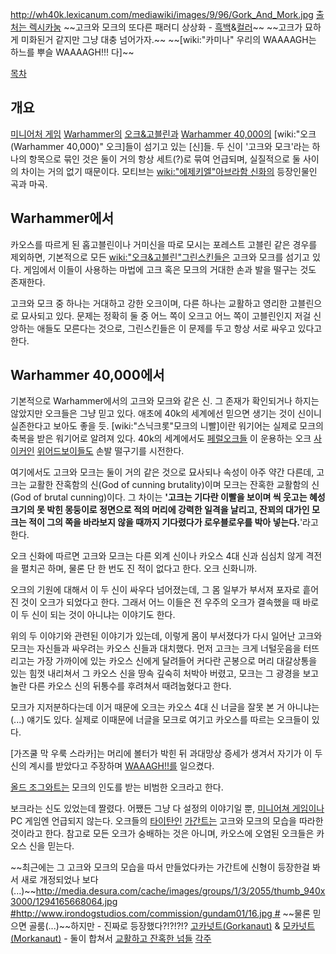 {{{+1 '''Gork & Mork'''}}}

http://wh40k.lexicanum.com/mediawiki/images/9/96/Gork_And_Mork.jpg
[http://wh40k.lexicanum.com/wiki/Gork_and_Mork#.U41R6HeweUk 출처는 렉시카눔]
~~고크와 모크의 또다른 패러디 상상화 - [http://www.fybertech.com/4get/12514454481063.jpg 흑백]&[http://media.desura.com/cache/images/groups/1/3/2055/thumb_940x3000/800px-GorknMork.jpg 컬러]~~ ~~고크가 묘하게 미화된거 같지만 그냥 대충 넘어가자.~~ ~~[wiki:"카미나" 우리의 WAAAAGH는 하느를 뿌슬 WAAAAGH!!! 다]~~

[[목차]]
== 개요 ==
[[미니어처 게임]] [[Warhammer]]의 [[오크&고블린]]과 [[Warhammer 40,000]]의 [wiki:"오크(Warhammer 40,000)" 오크]들이 섬기고 있는 [신]들. 두 신이 '고크와 모크'라는 하나의 항목으로 묶인 것은 둘이 거의 항상 세트(?)로 묶여 언급되며, 실질적으로 둘 사이의 차이는 거의 없기 때문이다. 모티브는 [[wiki:"에제키엘"아브라함 신화]]의 등장인물인 곡과 마곡.

== Warhammer에서 ==
카오스를 따르게 된 홉고블린이나 거미신을 따로 모시는 포레스트 고블린 같은 경우를 제외하면, 기본적으로 모든 [[wiki:"오크&고블린"그린스킨]]들은 고크와 모크를 섬기고 있다. 게임에서 이들이 사용하는 마법에 고크 혹은 모크의 거대한 손과 발을 떨구는 것도 존재한다.

고크와 모크 중 하나는 거대하고 강한 오크이며, 다른 하나는 교활하고 영리한 고블린으로 묘사되고 있다. 문제는 정확히 둘 중 어느 쪽이 오크고 어느 쪽이 고블린인지 저걸 신앙하는 애들도 모른다는 것으로, 그린스킨들은 이 문제를 두고 항상 서로 싸우고 있다고 한다.

== Warhammer 40,000에서 ==
기본적으로 Warhammer에서의 고크와 모크와 같은 신. 그 존재가 확인되거나 하지는 않았지만 오크들은 그냥 믿고 있다. 애초에 40k의 세계에선 믿으면 생기는 것이 신이니 실존한다고 보아도 좋을 듯. [wiki:"스닉크롯"모크의 니빨]이란 워기어는 실제로 모크의 축복을 받은 워기어로 알려져 있다. 40k의 세계에서도 [[페럴오크]]들 이 운용하는 오크 [[사이커]]인 [[위어드보이]]들도 손발 떨구기를 시전한다.

여기에서도 고크와 모크는 둘이 거의 같은 것으로 묘사되나 속성이 아주 약간 다른데, 고크는 교활한 잔혹함의 신(God of cunning brutality)이며 모크는 잔혹한 교활함의 신(God of brutal cunning)이다. 그 차이는 ''''고크는 기다란 이빨을 보이며 씩 웃고는 혜성 크기의 못 박힌 몽둥이로 정면으로 적의 머리에 강력한 일격을 날리고, 잔꾀의 대가인 모크는 적이 그의 쪽을 바라보지 않을 때까지 기다렸다가 로우블로우를 박아 넣는다.''''라고 한다.

오크 신화에 따르면 고크와 모크는 다른 외계 신이나 카오스 4대 신과 심심치 않게 격전을 펼치곤 하며, 물론 단 한 번도 진 적이 없다고 한다. 오크 신화니까.

오크의 기원에 대해서 이 두 신이 싸우다 넘어졌는데, 그 몸 일부가 부서져 포자로 흩어진 것이 오크가 되었다고 한다. 그래서 어느 이들은 전 우주의 오크가 결속했을 때 바로 이 두 신이 되는 것이 아니냐는 이야기도 한다.

위의 두 이야기와 관련된 이야기가 있는데, 이렇게 몸이 부서졌다가 다시 일어난 고크와 모크는 자신들과 싸우려는 카오스 신들과 대치했다. 먼저 고크는 크게 너털웃음을 터뜨리고는 가장 가까이에 있는 카오스 신에게 달려들어 커다란 곤봉으로 머리 대갈상통을 있는 힘껏 내리쳐서 그 카오스 신을 땅속 깊숙히 처박아 버렸고, 모크는 그 광경을 보고 놀란 다른 카오스 신의 뒤통수를 후려쳐서 때려눕혔다고 한다.

모크가 지저분하다는데 이거 때문에 오크는 카오스 4대 신 너글을 잘못 본 거 아니냐는(...) 얘기도 있다. 실제로 이때문에 너글을 모크로 여기고 카오스를 따르는 오크들이 있다. 

[가즈쿨 막 우룩 스라카]는 머리에 볼터가 박힌 뒤 과대망상 증세가 생겨서 자기가 이 두 신의 계시를 받았다고 주장하며 [[WAAAGH!!]]를 일으켰다.

[[올드 조그와트]]는 모크의 인도를 받는 비범한 오크라고 한다.

보크라는 신도 있었는데 짤렸다. 어쨌든 그냥 다 설정의 이야기일 뿐, [[미니어쳐 게임]]이나 PC 게임엔 언급되지 않는다. 오크들의 [[타이탄]]인 [[가간트]]는 고크와 모크의 모습을 따라한 것이라고 한다. 참고로 모든 오크가 숭배하는 것은 아니며, 카오스에 오염된 오크들은 카오스 신을 믿는다.

~~최근에는 그 고크와 모크의 모습을 따서 만들었다카는 가간트에 신형이 등장한걸 봐서 새로 개정되었나 보다(...)~~[[http://media.desura.com/cache/images/groups/1/3/2055/thumb_940x3000/1294165668064.jpg #]][[http://www.irondogstudios.com/commission/gundam01/16.jpg #]]
~~물론 믿으면 골룸(...)~~하지만 - 진짜로 등장했다?!?!?!? [http://www.games-workshop.com/en-GB/Gorkanaut 고카넛트(Gorkanaut)] & [http://www.games-workshop.com/en-GB/Morkanaut 모카넛트(Morkanaut)] - 둘이 합쳐서 [http://www.games-workshop.com/en-GB/Brutal-n-Kunnin-Collection 교활하고 잔혹한 넘들]
[[각주]]
